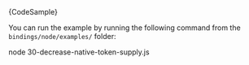 
<CodeBlock className="language-typescript">
  {CodeSample}
</CodeBlock>

You can run the example by running the following command from the `bindings/node/examples/` folder:

<CodeBlock className="language-bash">
    node 30-decrease-native-token-supply.js
</CodeBlock>
